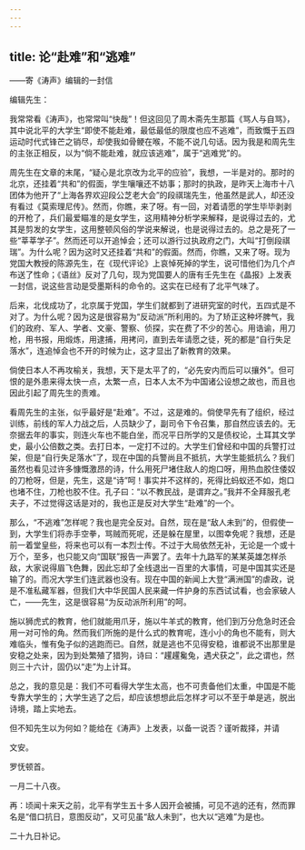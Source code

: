 ```yaml
---
---
---
```

title: 论“赴难”和“逃难”
---



——寄《涛声》编辑的一封信

编辑先生：

我常常看《涛声》，也常常叫“快哉”！但这回见了周木斋先生那篇《骂人与自骂》，其中说北平的大学生“即使不能赴难，最低最低的限度也应不逃难”，而致慨于五四运动时代式锋芒之销尽，却使我如骨鲠在喉，不能不说几句话。因为我是和周先生的主张正相反，以为“倘不能赴难，就应该逃难”，属于“逃难党”的。

周先生在文章的末尾，“疑心是北京改为北平的应验”，我想，一半是对的。那时的北京，还挂着“共和”的假面，学生嚷嚷还不妨事；那时的执政，是昨天上海市十八团体为他开了“上海各界欢迎段公芝老大会”的段祺瑞先生，他虽然是武人，却还没有看过《莫索理尼传》。然而，你瞧，来了呀。有一回，对着请愿的学生毕毕剥剥的开枪了，兵们最爱瞄准的是女学生，这用精神分析学来解释，是说得过去的，尤其是剪发的女学生，这用整顿风俗的学说来解说，也是说得过去的。总之是死了一些“莘莘学子”。然而还可以开追悼会；还可以游行过执政府之门，大叫“打倒段祺瑞”。为什么呢？因为这时又还挂着“共和”的假面。然而，你瞧，又来了呀。现为党国大教授的陈源先生，在《现代评论》上哀悼死掉的学生，说可惜他们为几个卢布送了性命；《语丝》反对了几句，现为党国要人的唐有壬先生在《晶报》上发表一封信，说这些言动是受墨斯科的命令的。这实在已经有了北平气味了。

后来，北伐成功了，北京属于党国，学生们就都到了进研究室的时代，五四式是不对了。为什么呢？因为这是很容易为“反动派”所利用的。为了矫正这种坏脾气，我们的政府、军人、学者、文豪、警察、侦探，实在费了不少的苦心。用诰谕，用刀枪，用书报，用煅炼，用逮捕，用拷问，直到去年请愿之徒，死的都是“自行失足落水”，连追悼会也不开的时候为止，这才显出了新教育的效果。

倘使日本人不再攻榆关，我想，天下是太平了的，“必先安内而后可以攘外”。但可恨的是外患来得太快一点，太繁一点，日本人太不为中国诸公设想之故也，而且也因此引起了周先生的责难。

看周先生的主张，似乎最好是“赴难”。不过，这是难的。倘使早先有了组织，经过训练，前线的军人力战之后，人员缺少了，副司令下令召集，那自然应该去的。无奈据去年的事实，则连火车也不能白坐，而况平日所学的又是债权论，土耳其文学史，最小公倍数之类。去打日本，一定打不过的。大学生们曾经和中国的兵警打过架，但是“自行失足落水”了，现在中国的兵警尚且不抵抗，大学生能抵抗么？我们虽然也看见过许多慷慨激昂的诗，什么用死尸堵住敌人的炮口呀，用热血胶住倭奴的刀枪呀，但是，先生，这是“诗”呵！事实并不这样的，死得比蚂蚁还不如，炮口也堵不住，刀枪也胶不住。孔子曰：“以不教民战，是谓弃之。”我并不全拜服孔老夫子，不过觉得这话是对的，我也正是反对大学生“赴难”的一个。

那么，“不逃难”怎样呢？我也是完全反对。自然，现在是“敌人未到”的，但假使一到，大学生们将赤手空拳，骂贼而死呢，还是躲在屋里，以图幸免呢？我想，还是前一着堂皇些，将来也可以有一本烈士传。不过于大局依然无补，无论是一个或十万个，至多，也只能又向“国联”报告一声罢了。去年十九路军的某某英雄怎样杀敌，大家说得眉飞色舞，因此忘却了全线退出一百里的大事情，可是中国其实还是输了的。而况大学生们连武器也没有。现在中国的新闻上大登“满洲国”的虐政，说是不准私藏军器，但我们大中华民国人民来藏一件护身的东西试试看，也会家破人亡，——先生，这是很容易“为反动派所利用”的呵。

施以狮虎式的教育，他们就能用爪牙，施以牛羊式的教育，他们到万分危急时还会用一对可怜的角。然而我们所施的是什么式的教育呢，连小小的角也不能有，则大难临头，惟有兔子似的逃跑而已。自然，就是逃也不见得安稳，谁都说不出那里是安稳之处来，因为到处繁殖了猎狗，诗曰：“趯趯毚兔，遇犬获之”，此之谓也，然则三十六计，固仍以“走”为上计耳。

总之，我的意见是：我们不可看得大学生太高，也不可责备他们太重，中国是不能专靠大学生的；大学生逃了之后，却应该想想此后怎样才可以不至于单是逃，脱出诗境，踏上实地去。

但不知先生以为何如？能给在《涛声》上发表，以备一说否？谨听裁择，并请

文安。

罗怃顿首。

一月二十八夜。

再：顷闻十来天之前，北平有学生五十多人因开会被捕，可见不逃的还有，然而罪名是“借口抗日，意图反动”，又可见虽“敌人未到”，也大以“逃难”为是也。

二十九日补记。